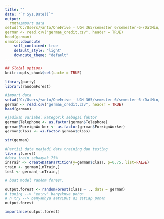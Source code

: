 ---
title: ""
date: "`r Sys.Date()`"
output:
  rmdf#import data
setwd("C:/Users/yanto/OneDrive - UGM 365/semester 6/semester-6-/DatMin/[DM05] Pertemuan 5")
german <- read.csv("german_credit.csv", header = TRUE)
head(german)
ormats::downcute:
    self_contained: true
    default_style: "light"
    downcute_theme: "default"
---


```{r setup, include=FALSE}
## Global options
knitr::opts_chunk$set(cache = TRUE)
```

```{r}
library(party)
library(randomForest)
```

```{r}
#import data
setwd("C:/Users/yanto/OneDrive - UGM 365/semester 6/semester-6-/DatMin/[DM05] Pertemuan 5")
german <- read.csv("german_credit.csv", header = TRUE)
head(german)
```

```{r}
#jadikan variabel kategorik sebagai faktor
german$Telephone <- as.factor(german$Telephone)
german$ForeignWorker <- as.factor(german$ForeignWorker)
german$Class <- as.factor(german$Class)
```

```{r}
str(german)
```


```{r}
#Partisi data menjadi data training dan testing
library(caret)
#data train sebanyak 75%
inTrain <- createDataPartition(y=german$Class, p=0.75, list=FALSE)
train <- german[inTrain,]
test <- german[-inTrain,]
```


```{r}
# buat model random forest.

output.forest <- randomForest(Class ~ ., data = german)
# tuning --> "entry" banyaknya pohon 
# n try --> banyaknya aatribut di setiap pohon 
output.forest

importance(output.forest)

```









